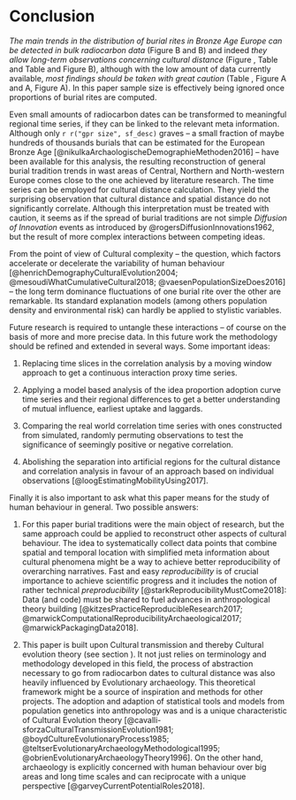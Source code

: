 # Conclusion {#conclusion}

*The main trends in the distribution of burial rites in Bronze Age Europe can be detected in bulk radiocarbon data* (Figure \ref{development_burial_type} B and \ref{development_burial_construction} B) and indeed *they allow long-term observations concerning cultural distance* (Figure \ref{sed_region_matrix}, Table \ref{tab:dacta} and Table \ref{tab:dactb} and Figure \ref{correlationtimeseries} B), although with the low amount of data currently available, *most findings should be taken with great caution* (Table \ref{tab:gprcrosstab}, Figure \ref{development_burial_type} A and \ref{development_burial_construction} A, Figure \ref{correlationtimeseries} A). In this paper sample size is effectively being ignored once proportions of burial rites are computed.

Even small amounts of radiocarbon dates can be transformed to meaningful regional time series, if they can be linked to the relevant meta information. Although only `r r("gpr size", sf_desc)` graves -- a small fraction of maybe hundreds of thousands burials that can be estimated for the European Bronze Age [@nikulkaArchaologischeDemographieMethoden2016] -- have been available for this analysis, the resulting reconstruction of general burial tradition trends in wast areas of Central, Northern and North-western Europe comes close to the one achieved by literature research. The time series can be employed for cultural distance calculation. They yield the surprising observation that cultural distance and spatial distance do not significantly correlate. Although this interpretation must be treated with caution, it seems as if the spread of burial traditions are not simple *Diffusion of Innovation* events as introduced by @rogersDiffusionInnovations1962, but the result of more complex interactions between competing ideas. 

From the point of view of Cultural complexity -- the question, which factors accelerate or decelerate the variability of human behaviour [@henrichDemographyCulturalEvolution2004; @mesoudiWhatCumulativeCultural2018; @vaesenPopulationSizeDoes2016] -- the long term dominance fluctuations of one burial rite over the other are remarkable. Its standard explanation models (among others population density and environmental risk) can hardly be applied to stylistic variables.

Future research is required to untangle these interactions -- of course on the basis of more and more precise data. In this future work the methodology should be refined and extended in several ways. Some important ideas:

1. Replacing time slices in the correlation analysis by a moving window approach to get a continuous interaction proxy time series.

2. Applying a model based analysis of the idea proportion adoption curve time series and their regional differences to get a better understanding of mutual influence, earliest uptake and laggards.

3. Comparing the real world correlation time series with ones constructed from simulated, randomly permuting observations to test the significance of seemingly positive or negative correlation.

4. Abolishing the separation into artificial regions for the cultural distance and correlation analysis in favour of an approach based on individual observations [@loogEstimatingMobilityUsing2017].

Finally it is also important to ask what this paper means for the study of human behaviour in general. Two possible answers:

1. For this paper burial traditions were the main object of research, but the same approach could be applied to reconstruct other aspects of cultural behaviour. The idea to systematically collect data points that combine spatial and temporal location with simplified meta information about cultural phenomena might be a way to achieve better reproducibility of overarching narratives. Fast and easy *reproducibility* is of crucial importance to achieve scientific progress and it includes the notion of rather technical *preproducibility* [@starkReproducibilityMustCome2018]: Data (and code) must be shared to fuel advances in anthropological theory building [@kitzesPracticeReproducibleResearch2017; @marwickComputationalReproducibilityArchaeological2017; @marwickPackagingData2018].   

2. This paper is built upon Cultural transmission and thereby Cultural evolution theory (see section \ref{introduction}). It not just relies on terminology and methodology developed in this field, the process of abstraction necessary to go from radiocarbon dates to cultural distance was also heavily influenced by Evolutionary archaeology. This theoretical framework might be a source of inspiration and methods for other projects. The adoption and adaption of statistical tools and models from population genetics into anthropology was and is a unique characteristic of Cultural Evolution theory [@cavalli-sforzaCulturalTransmissionEvolution1981; @boydCultureEvolutionaryProcess1985; @teltserEvolutionaryArchaeologyMethodological1995; @obrienEvolutionaryArchaeologyTheory1996]. On the other hand, archaeology is explicitly concerned with human behaviour over big areas and long time scales and can reciprocate with a unique perspective [@garveyCurrentPotentialRoles2018].

